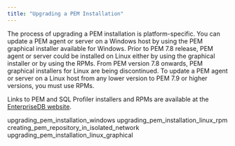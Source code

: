 ```yaml
---
title: "Upgrading a PEM Installation"
---
```


The process of upgrading a PEM installation is platform-specific. You can update a PEM agent or server on a Windows host by using the PEM graphical installer available for Windows. Prior to PEM 7.8 release, PEM agent or server could be installed on Linux either by using the graphical installer or by using the RPMs. From PEM version 7.8 onwards, PEM graphical installers for Linux are being discontinued. To update a PEM agent or server on a Linux host from any lower version to PEM 7.9 or higher versions, you must use RPMs.

Links to PEM and SQL Profiler installers and RPMs are available at the [EnterpriseDB website](https://www.enterprisedb.com/enterprise-postgres/edb-postgres-enterprise-manager-pem/).

<div class="toctree">

upgrading_pem_installation_windows upgrading_pem_installation_linux_rpm creating_pem_repository_in_isolated_network upgrading_pem_installation_linux_graphical

</div>

